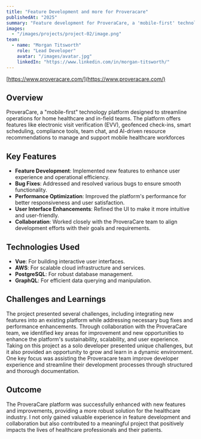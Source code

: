 ```yaml
---
title: "Feature Development and more for Proveracare"
publishedAt: "2025"
summary: "Feature development for ProveraCare, a 'mobile-first' technology platform designed to streamline operations for home healthcare and in-field teams."
images:
  - "/images/projects/project-02/image.png"
team:
  - name: "Morgan Titsworth"
    role: "Lead Developer"
    avatar: "/images/avatar.jpg"
    linkedIn: "https://www.linkedin.com/in/morgan-titsworth/"
---
```


[https://www.proveracare.com/](https://www.proveracare.com/)

## Overview

ProveraCare, a "mobile-first" technology platform designed to streamline operations for home healthcare and in-field teams. The platform offers features like electronic visit verification (EVV), geofenced check-ins, smart scheduling, compliance tools, team chat, and AI-driven resource recommendations to manage and support mobile healthcare workforces

## Key Features

- **Feature Development**: Implemented new features to enhance user experience and operational efficiency.
- **Bug Fixes**: Addressed and resolved various bugs to ensure smooth functionality.
- **Performance Optimization**: Improved the platform's performance for better responsiveness and user satisfaction.
- **User Interface Enhancements**: Refined the UI to make it more intuitive and user-friendly.
- **Collaboration**: Worked closely with the ProveraCare team to align development efforts with their goals and requirements.

## Technologies Used

- **Vue**: For building interactive user interfaces.
- **AWS**: For scalable cloud infrastructure and services.
- **PostgreSQL**: For robust database management.
- **GraphQL**: For efficient data querying and manipulation.

## Challenges and Learnings

The project presented several challenges, including integrating new features into an existing platform while addressing necessary bug fixes and performance enhancements. Through collaboration with the ProveraCare team, we identified key areas for improvement and new opportunities to enhance the platform's sustainability, scalability, and user experience. Taking on this project as a solo developer presented unique challenges, but it also provided an opportunity to grow and learn in a dynamic environment. One key focus was assisting the Proveracare team improve developer experience and streamline their development processes through structured and thorough documentation.

## Outcome

The ProveraCare platform was successfully enhanced with new features and improvements, providing a more robust solution for the healthcare industry. I not only gained valuable experience in feature development and collaboration but also contributed to a meaningful project that positively impacts the lives of healthcare professionals and their patients.
